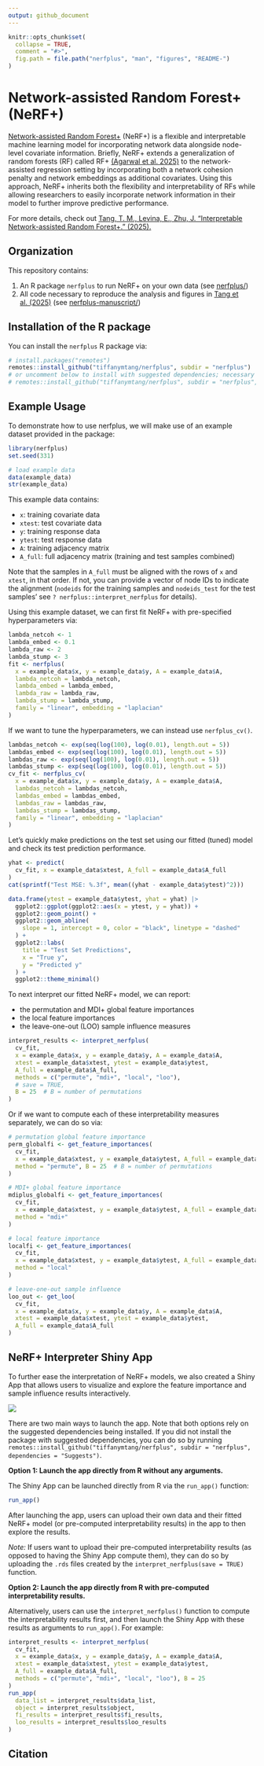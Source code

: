 ```yaml
---
output: github_document
---
```


<!-- README.md is generated from README.Rmd. Please edit that file -->

```r
knitr::opts_chunk$set(
  collapse = TRUE,
  comment = "#>",
  fig.path = file.path("nerfplus", "man", "figures", "README-")
)
```

# Network-assisted Random Forest+ (NeRF+)

[Network-assisted Random Forest+]() (NeRF+) is a flexible and interpretable machine learning model for incorporating network data alongside node-level covariate information. Briefly, NeRF+ extends a generalization of random forests (RF) called RF+ [(Agarwal et al. 2025)](https://arxiv.org/pdf/2307.01932) to the network-assisted regression setting by incorporating both a network cohesion penalty and network embeddings as additional covariates. Using this approach, NeRF+ inherits both the flexibility and interpretability of RFs while allowing researchers to easily incorporate network information in their model to further improve predictive performance.

For more details, check out [Tang, T. M., Levina, E., Zhu, J. "Interpretable Network-assisted Random Forest+." (2025).]()

## Organization

This repository contains: 

1. An R package `nerfplus` to run NeRF+ on your own data (see [nerfplus/](nerfplus/))
2. All code necessary to reproduce the analysis and figures in [Tang et al. (2025)]() (see [nerfplus-manuscript/](nerfplus-manuscript/))

## Installation of the R package

You can install the `nerfplus` R package via:

``` r
# install.packages("remotes")
remotes::install_github("tiffanymtang/nerfplus", subdir = "nerfplus")
# or uncomment below to install with suggested dependencies; necessary to launch Shiny App
# remotes::install_github("tiffanymtang/nerfplus", subdir = "nerfplus", dependencies = "Suggests")
```

## Example Usage

To demonstrate how to use nerfplus, we will make use of an example dataset provided in the package:

```r
library(nerfplus)
set.seed(331)

# load example data
data(example_data)
str(example_data)
```

This example data contains:

- `x`: training covariate data
- `xtest`: test covariate data
- `y`: training response data
- `ytest`: test response data
- `A`: training adjacency matrix
- `A_full`: full adjacency matrix (training and test samples combined)

Note that the samples in `A_full` must be aligned with the rows of `x` and `xtest`, in that order. If not, you can provide a vector of node IDs to indicate the alignment (`nodeids` for the training samples and `nodeids_test` for the test samples' see `? nerfplus::interpret_nerfplus` for details).

Using this example dataset, we can first fit NeRF+ with pre-specified hyperparameters via:

```r
lambda_netcoh <- 1
lambda_embed <- 0.1
lambda_raw <- 2
lambda_stump <- 3
fit <- nerfplus(
  x = example_data$x, y = example_data$y, A = example_data$A,
  lambda_netcoh = lambda_netcoh,
  lambda_embed = lambda_embed,
  lambda_raw = lambda_raw,
  lambda_stump = lambda_stump,
  family = "linear", embedding = "laplacian"
)
```

If we want to tune the hyperparameters, we can instead use `nerfplus_cv()`.

```r
lambdas_netcoh <- exp(seq(log(100), log(0.01), length.out = 5))
lambdas_embed <- exp(seq(log(100), log(0.01), length.out = 5))
lambdas_raw <- exp(seq(log(100), log(0.01), length.out = 5))
lambdas_stump <- exp(seq(log(100), log(0.01), length.out = 5))
cv_fit <- nerfplus_cv(
  x = example_data$x, y = example_data$y, A = example_data$A,
  lambdas_netcoh = lambdas_netcoh,
  lambdas_embed = lambdas_embed,
  lambdas_raw = lambdas_raw,
  lambdas_stump = lambdas_stump,
  family = "linear", embedding = "laplacian"
)
```

Let's quickly make predictions on the test set using our fitted (tuned) model and check its test prediction performance.

```r
yhat <- predict(
  cv_fit, x = example_data$xtest, A_full = example_data$A_full
)
cat(sprintf("Test MSE: %.3f", mean((yhat - example_data$ytest)^2)))
```

```r
data.frame(ytest = example_data$ytest, yhat = yhat) |>
  ggplot2::ggplot(ggplot2::aes(x = ytest, y = yhat)) +
  ggplot2::geom_point() +
  ggplot2::geom_abline(
    slope = 1, intercept = 0, color = "black", linetype = "dashed"
  ) +
  ggplot2::labs(
    title = "Test Set Predictions",
    x = "True y",
    y = "Predicted y"
  ) +
  ggplot2::theme_minimal()
```

To next interpret our fitted NeRF+ model, we can report:

- the permutation and MDI+ global feature importances
- the local feature importances
- the leave-one-out (LOO) sample influence measures

```r
interpret_results <- interpret_nerfplus(
  cv_fit,
  x = example_data$x, y = example_data$y, A = example_data$A,
  xtest = example_data$xtest, ytest = example_data$ytest, 
  A_full = example_data$A_full,
  methods = c("permute", "mdi+", "local", "loo"), 
  # save = TRUE,
  B = 25  # B = number of permutations
)
```

Or if we want to compute each of these interpretability measures separately, we can do so via:

```r
# permutation global feature importance
perm_globalfi <- get_feature_importances(
  cv_fit, 
  x = example_data$xtest, y = example_data$ytest, A_full = example_data$A_full,
  method = "permute", B = 25  # B = number of permutations
)

# MDI+ global feature importance
mdiplus_globalfi <- get_feature_importances(
  cv_fit, 
  x = example_data$xtest, y = example_data$ytest, A_full = example_data$A_full,
  method = "mdi+"
)

# local feature importance
localfi <- get_feature_importances(
  cv_fit, 
  x = example_data$xtest, y = example_data$ytest, A_full = example_data$A_full,
  method = "local"
)

# leave-one-out sample influence
loo_out <- get_loo(
  cv_fit, 
  x = example_data$x, y = example_data$y, A = example_data$A,
  xtest = example_data$xtest, ytest = example_data$ytest, 
  A_full = example_data$A_full
)
```


## NeRF+ Interpreter Shiny App

To further ease the interpretation of NeRF+ models, we also created a Shiny App that allows users to visualize and explore the feature importance and sample influence results interactively. 

![](nerfplus/man/figures/shiny.gif)

There are two main ways to launch the app. Note that both options rely on the suggested dependencies being installed. If you did not install the package with suggested dependencies, you can do so by running `remotes::install_github("tiffanymtang/nerfplus", subdir = "nerfplus", dependencies = "Suggests")`.

**Option 1: Launch the app directly from R without any arguments.**

The Shiny App can be launched directly from R via the `run_app()` function:

```r
run_app()
```

After launching the app, users can upload their own data and their fitted NeRF+ model (or pre-computed interpretability results) in the app to then explore the results. 

*Note:* If users want to upload their pre-computed interpretability results (as opposed to having the Shiny App compute them), they can do so by uploading the `.rds` files created by the `interpret_nerfplus(save = TRUE)` function.

**Option 2: Launch the app directly from R with pre-computed interpretability results.**

Alternatively, users can use the `interpret_nerfplus()` function to compute the interpretability results first, and then launch the Shiny App with these results as arguments to `run_app()`. For example:

```r
interpret_results <- interpret_nerfplus(
  cv_fit,
  x = example_data$x, y = example_data$y, A = example_data$A,
  xtest = example_data$xtest, ytest = example_data$ytest, 
  A_full = example_data$A_full,
  methods = c("permute", "mdi+", "local", "loo"), B = 25
)
run_app(
  data_list = interpret_results$data_list,
  object = interpret_results$object,
  fi_results = interpret_results$fi_results,
  loo_results = interpret_results$loo_results
)
```

## Citation

```

```

<!-- You'll still need to render `README.Rmd` regularly, to keep `README.md` up-to-date. `devtools::build_readme()` is handy for this. -->
